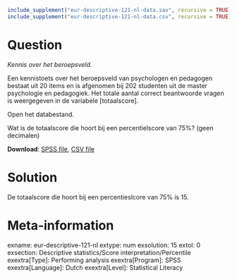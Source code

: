 ```r
include_supplement("eur-descriptive-121-nl-data.sav", recursive = TRUE)
include_supplement("eur-descriptive-121-nl-data.csv", recursive = TRUE)
```


Question
========
*Kennis over het beroepsveld.*

Een kennistoets over het beroepsveld van psychologen en pedagogen bestaat uit 20 items en is afgenomen bij 202 studenten uit de master psychologie en pedagogiek. Het totale aantal correct beantwoorde vragen is weergegeven in de variabele [totaalscore]. 

Open het databestand.

Wat is de totaalscore die hoort bij een percentielscore van 75%? (geen decimalen)

**Download**: [SPSS file](eur-descriptive-121-nl-data.sav), [CSV file](eur-descriptive-121-nl-data.csv)



Solution
========
De totaalscore die hoort bij een percentieslcore van 75% is 15.


Meta-information
================
exname: eur-descriptive-121-nl
extype: num
exsolution: 15
extol: 0
exsection: Descriptive statistics/Score interpretation/Percentile
exextra[Type]: Performing analysis
exextra[Program]: SPSS
exextra[Language]: Dutch
exextra[Level]: Statistical Literacy
